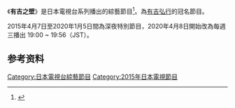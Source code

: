 {{Refimprove|time=2020-10-12T12:20:17+00:00}}
{{電視節目信息框
| 名稱 = 有吉之壁
| 原名 = {{lang|ja|有吉の壁}}
| 圖片 = 
| 圖說 =  
| 類型 = 綜藝
| 每集長 = 56分鐘
| 語言   = [[日語|日語]]
| 開始1 = 2020年4月8日
| 結束1 = 至今<br>(週三 19:00 - 19:56)
| 國家 = {{JPN}}
| 電視網1 = [[日本電視台|日本電視台]]
| 企劃 = 橋本和明
| 製片人 = そーたに<br/>樅野太紀<br/>谷口マサヒト<br /><small>其他</small>
| 主持 = [[有吉弘行|有吉弘行]]<br />[[佐藤栞里|佐藤栞里]]<br /><small>其他</small>
| 官方網站 = http://www.ntv.co.jp/ariyoshinokabe/
| 官方網站名 = 日本電視台『有吉之壁』官方網站
| 特別記事 = 第一集擴大為兩個小時特集（19:00 - 20:54）。
}}

《'''有吉之壁'''》是日本電視台系列播出的綜藝節目<ref name="スポニチ">{{Cite news|title=日テレ「有吉の壁」水曜19時でレギュラー化 「衝撃のアノ人に…」は終了|newspaper=Sponichi Annex|date=2020-03-06|url=https://www.sponichi.co.jp/entertainment/news/2020/03/06/kiji/20200306s00041000176000c.html|agency=スポーツニッポン新聞社|accessdate=2020-03-06|archive-date=2020-03-21|archive-url=https://web.archive.org/web/20200321130552/https://www.sponichi.co.jp/entertainment/news/2020/03/06/kiji/20200306s00041000176000c.html|dead-url=no}}</ref>。為[[有吉弘行|有吉弘行]]的冠名節目。

2015年4月7日至2020年1月5日間為深夜特別節目，2020年4月8日開始改為每週三播出 19:00 ~ 19:56（JST）。
==参考资料==
{{reflist}}

{{TV-stub}}

{{DEFAULTSORT:Ariyoshi no Kabe}}
[[Category:日本電視台綜藝節目|Category:日本電視台綜藝節目]]
[[Category:2015年日本電視節目|Category:2015年日本電視節目]]